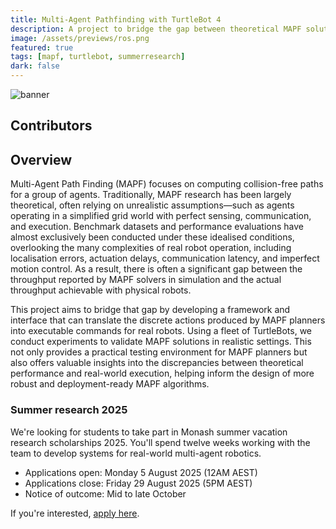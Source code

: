 ```yaml
---
title: Multi-Agent Pathfinding with TurtleBot 4
description: A project to bridge the gap between theoretical MAPF solutions and real-world robot operation using TurtleBot 4.
image: /assets/previews/ros.png
featured: true
tags: [mapf, turtlebot, summerresearch]
dark: false
---
```



![banner](/assets/previews/ros.png)

## Contributors

<Grid class="not-prose my-4 gap-8" width={200}>
  <Member id="current/ali" />
  <Member id="current/yzhang" />
  <Member id="current/kzheng" />
  <Member id="current/dharabor" />
</Grid>

## Overview

Multi-Agent Path Finding (MAPF) focuses on computing collision-free paths for a group of agents. Traditionally, MAPF research has been largely theoretical, often relying on unrealistic assumptions—such as agents operating in a simplified grid world with perfect sensing, communication, and execution. Benchmark datasets and performance evaluations have almost exclusively been conducted under these idealised conditions, overlooking the many complexities of real robot operation, including localisation errors, actuation delays, communication latency, and imperfect motion control. As a result, there is often a significant gap between the throughput reported by MAPF solvers in simulation and the actual throughput achievable with physical robots.

This project aims to bridge that gap by developing a framework and interface that can translate the discrete actions produced by MAPF planners into executable commands for real robots. Using a fleet of TurtleBots, we conduct experiments to validate MAPF solutions in realistic settings. This not only provides a practical testing environment for MAPF planners but also offers valuable insights into the discrepancies between theoretical performance and real-world execution, helping inform the design of more robust and deployment-ready MAPF algorithms.

### Summer research 2025

We're looking for students to take part in Monash summer vacation research scholarships 2025.
You'll spend twelve weeks working with the team to develop systems for real-world multi-agent robotics.

- Applications open: Monday 5 August 2025 (12AM AEST)
- Applications close: Friday 29 August 2025 (5PM AEST)
- Notice of outcome: Mid to late October

If you're interested, [apply here](https://www.monash.edu/study/fees-scholarships/scholarships/summer-winter/view?area=1-Faculty%20of%20Information%20Technology#:~:text=3810).
